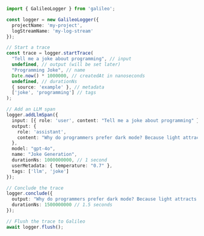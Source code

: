 ```typescript TypeScript
import { GalileoLogger } from 'galileo';

const logger = new GalileoLogger({
  projectName: 'my-project',
  logStreamName: 'my-log-stream'
});

// Start a trace
const trace = logger.startTrace(
  "Tell me a joke about programming", // input
  undefined, // output (will be set later)
  "Programming Joke", // name
  Date.now() * 1000000, // createdAt in nanoseconds
  undefined, // durationNs
  { source: 'example' }, // metadata
  ['joke', 'programming'] // tags
);

// Add an LLM span
logger.addLlmSpan({
  input: [{ role: 'user', content: "Tell me a joke about programming" }],
  output: { 
    role: 'assistant', 
    content: "Why do programmers prefer dark mode? Because light attracts bugs!" 
  },
  model: "gpt-4o",
  name: "Joke Generation",
  durationNs: 1000000000, // 1 second
  userMetadata: { temperature: "0.7" },
  tags: ['llm', 'joke']
});

// Conclude the trace
logger.conclude({
  output: "Why do programmers prefer dark mode? Because light attracts bugs!",
  durationNs: 1500000000 // 1.5 seconds
});

// Flush the trace to Galileo
await logger.flush(); 
```